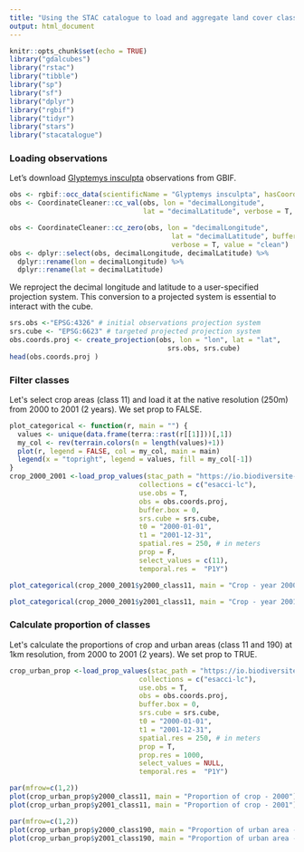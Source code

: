 ```yaml
---
title: "Using the STAC catalogue to load and aggregate land cover classes"
output: html_document
---
```


```r
knitr::opts_chunk$set(echo = TRUE)
library("gdalcubes")
library("rstac")
library("tibble")
library("sp")
library("sf")
library("dplyr")
library("rgbif")
library("tidyr")
library("stars")
library("stacatalogue")
```


### Loading observations

Let's download [Glyptemys insculpta](https://en.wikipedia.org/wiki/Wood_turtle) observations from GBIF.

```r
obs <- rgbif::occ_data(scientificName = "Glyptemys insculpta", hasCoordinate = TRUE, limit = 100)$data
obs <- CoordinateCleaner::cc_val(obs, lon = "decimalLongitude", 
                                 lat = "decimalLatitude", verbose = T, value = "clean")

obs <- CoordinateCleaner::cc_zero(obs, lon = "decimalLongitude", 
                                        lat = "decimalLatitude", buffer = 0.5, 
                                        verbose = T, value = "clean")
obs <- dplyr::select(obs, decimalLongitude, decimalLatitude) %>%
  dplyr::rename(lon = decimalLongitude) %>%
  dplyr::rename(lat = decimalLatitude) 

```

We reproject the decimal longitude and latitude to a user-specified projection system. This conversion to a projected system is essential to interact with the cube.

```r
srs.obs <-"EPSG:4326" # initial observations projection system
srs.cube <- "EPSG:6623" # targeted projected projection system
obs.coords.proj <- create_projection(obs, lon = "lon", lat = "lat", 
                                       srs.obs, srs.cube)
head(obs.coords.proj )
```

### Filter classes
                         
Let\'s select crop areas (class 11) and load it at the native resolution (250m) from 2000 to 2001 (2 years). We set prop to FALSE.
```r
plot_categorical <- function(r, main = "") {
  values <- unique(data.frame(terra::rast(r[[1]]))[,1])
  my_col <- rev(terrain.colors(n = length(values)+1))
  plot(r, legend = FALSE, col = my_col, main = main)
  legend(x = "topright", legend = values, fill = my_col[-1])
}
crop_2000_2001 <-load_prop_values(stac_path = "https://io.biodiversite-quebec.ca/stac/",
                                collections = c("esacci-lc"), 
                                use.obs = T,
                                obs = obs.coords.proj,
                                buffer.box = 0,
                                srs.cube = srs.cube,
                                t0 = "2000-01-01",
                                t1 = "2001-12-31",
                                spatial.res = 250, # in meters
                                prop = F,
                                select_values = c(11),
                                temporal.res =  "P1Y")

```
```r
plot_categorical(crop_2000_2001$y2000_class11, main = "Crop - year 2000")
```
```r
plot_categorical(crop_2000_2001$y2001_class11, main = "Crop - year 2001")
```


### Calculate proportion of classes
                         
Let\'s calculate the proportions of crop and urban areas (class 11 and 190) at 1km resolution,  from 2000 to 2001 (2 years). We set prop to TRUE.

```r
crop_urban_prop <-load_prop_values(stac_path = "https://io.biodiversite-quebec.ca/stac/",
                                collections = c("esacci-lc"), 
                                use.obs = T,
                                obs = obs.coords.proj,
                                buffer.box = 0,
                                srs.cube = srs.cube,
                                t0 = "2000-01-01",
                                t1 = "2001-12-31",
                                spatial.res = 250, # in meters
                                prop = T,
                                prop.res = 1000,
                                select_values = NULL,
                                temporal.res =  "P1Y")

```

```r
par(mfrow=c(1,2))
plot(crop_urban_prop$y2000_class11, main = "Proportion of crop - 2000")
plot(crop_urban_prop$y2001_class11, main = "Proportion of crop - 2001")
```

```r
par(mfrow=c(1,2))
plot(crop_urban_prop$y2000_class190, main = "Proportion of urban area - 2000")
plot(crop_urban_prop$y2001_class190, main = "Proportion of urban area - 2001")
```